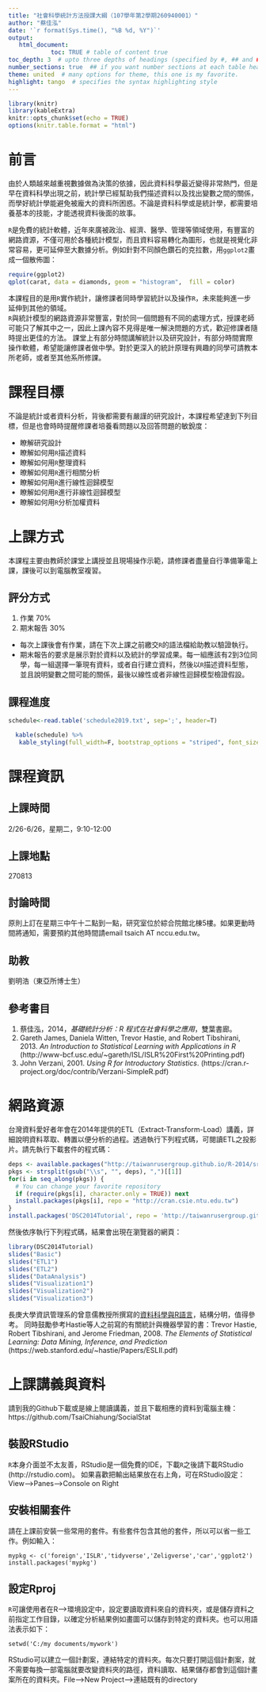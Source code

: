 ```yaml
---
title: "社會科學統計方法授課大綱（107學年第2學期260940001）"
author: "蔡佳泓"
date: '`r format(Sys.time(), "%B %d, %Y")`'
output: 
   html_document:
            toc: TRUE # table of content true
toc_depth: 3  # upto three depths of headings (specified by #, ## and ###)
number_sections: true  ## if you want number sections at each table header
theme: united  # many options for theme, this one is my favorite.
highlight: tango  # specifies the syntax highlighting style
---
```


```r
library(knitr)
library(kableExtra)
knitr::opts_chunk$set(echo = TRUE)
options(knitr.table.format = "html")
```

# 前言
由於人類越來越重視數據做為決策的依據，因此資料科學最近變得非常熱門，但是早在資料科學出現之前，統計學已經幫助我們描述資料以及找出變數之間的關係，而學好統計學能避免被龐大的資料所困惑。不論是資料科學或是統計學，都需要培養基本的技能，才能透視資料後面的故事。
 
`R`是免費的統計軟體，近年來廣被政治、經濟、醫學、管理等領域使用，有豐富的網路資源，不僅可用於各種統計模型，而且資料容易轉化為圖形，也就是視覺化非常容易，更可延伸至大數據分析。例如針對不同顏色鑽石的克拉數，用`ggplot2`畫成一個散佈圖：

```r
require(ggplot2)
qplot(carat, data = diamonds, geom = "histogram",  fill = color)
```

本課程目的是用`R`實作統計，讓修課者同時學習統計以及操作`R`，未來能夠進一步延伸到其他的領域。  
`R`與統計模型的網路資源非常豐富，對於同一個問題有不同的處理方式，授課老師可能只了解其中之一，因此上課內容不見得是唯一解決問題的方式，歡迎修課者隨時提出更佳的方法。
課堂上有部分時間講解統計以及研究設計，有部分時間實際操作軟體，希望能讓修課者做中學。對於更深入的統計原理有興趣的同學可請教本所老師，或者至其他系所修課。  

# 課程目標  
不論是統計或者資料分析，背後都需要有嚴謹的研究設計，本課程希望達到下列目標，但是也會時時提醒修課者培養看問題以及回答問題的敏銳度：  

 - 瞭解研究設計
 - 瞭解如何用`R`描述資料  
 - 瞭解如何用`R`整理資料    
 - 暸解如何用`R`進行相關分析  
 - 瞭解如何用`R`進行線性迴歸模型  
 - 瞭解如何用`R`進行非線性迴歸模型  
 - 瞭解如何用`R`分析加權資料

# 上課方式  
本課程主要由教師於課堂上講授並且現場操作示範，請修課者盡量自行準備筆電上課，課後可以到電腦教室複習。

## 評分方式

1. 作業 70%
2. 期末報告 30% 

 - 每次上課後會有作業，請在下次上課之前繳交`R`的語法檔給助教以驗證執行。  
 - 期末報告的要求是展示對於資料以及統計的學習成果。每一組應該有2到3位同學，每一組選擇一筆現有資料，或者自行建立資料，然後以`R`描述資料型態，並且說明變數之間可能的關係，最後以線性或者非線性迴歸模型檢證假設。

## 課程進度
```r
schedule<-read.table('schedule2019.txt', sep=';', header=T)
```

```r
  kable(schedule) %>%
   kable_styling(full_width=F, bootstrap_options = "striped", font_size=14) 
```
# 課程資訊

## 上課時間
2/26-6/26，星期二，9:10-12:00

## 上課地點
270813

## 討論時間
原則上訂在星期三中午十二點到一點，研究室位於綜合院館北棟5樓。如果更動時間將通知，需要預約其他時間請email tsaich AT nccu.edu.tw。  

## 助教
劉明浩（東亞所博士生）

## 參考書目
1. 蔡佳泓，2014，*基礎統計分析：R 程式在社會科學之應用*，雙葉書廊。
2. Gareth James, Daniela Witten, Trevor Hastie, and Robert Tibshirani, 2013. *An Introduction to Statistical Learning with Applications in R* (http://www-bcf.usc.edu/~gareth/ISL/ISLR%20First%20Printing.pdf)
3. John Verzani, 2001. *Using R for Introductory Statistics*. (https://cran.r-project.org/doc/contrib/Verzani-SimpleR.pdf)

# 網路資源
台灣資料愛好者年會在2014年提供的ETL（Extract-Transform-Load）講義，詳細說明資料萃取、轉置以便分析的過程。透過執行下列程式碼，可閱讀ETL之投影片。請先執行下載套件的程式碼：
```r
deps <- available.packages("http://taiwanrusergroup.github.io/R-2014/src/contrib")[1,"Imports"]
pkgs <- strsplit(gsub("\\s", "", deps), ",")[[1]]
for(i in seq_along(pkgs)) {
  # You can change your favorite repository
  if (require(pkgs[i], character.only = TRUE)) next
  install.packages(pkgs[i], repo = "http://cran.csie.ntu.edu.tw")
}
install.packages('DSC2014Tutorial', repo = 'http://taiwanrusergroup.github.io/R-2014', type = 'source')
```
然後依序執行下列程式碼，結果會出現在瀏覽器的網頁：
```r
library(DSC2014Tutorial)
slides("Basic")
slides("ETL1")
slides("ETL2")
slides("DataAnalysis")
slides("Visualization1")
slides("Visualization2")
slides("Visualization3")
```
長庚大學資訊管理系的曾意儒教授所撰寫的[資料科學與R語言](http://yijutseng.github.io/DataScienceRBook/index.html)，結構分明，值得參考。
同時鼓勵參考Hastie等人之前寫的有關統計與機器學習的書：Trevor Hastie, Robert Tibshirani, and Jerome Friedman, 2008. *The Elements of Statistical Learning: Data Mining, Inference, and Prediction* (https://web.stanford.edu/~hastie/Papers/ESLII.pdf)

# 上課講義與資料
請到我的Github下載或是線上閱讀講義，並且下載相應的資料到電腦主機：
https://github.com/TsaiChiahung/SocialStat

## 裝設RStudio
`R`本身介面並不太友善，RStudio是一個免費的IDE，下載`R`之後請下載RStudio (http://rstudio.com)。
如果喜歡把輸出結果放在右上角，可在RStudio設定：View-->Panes-->Console on Right

## 安裝相關套件
請在上課前安裝一些常用的套件。有些套件包含其他的套件，所以可以省一些工作。例如輸入：
```
mypkg <- c('foreign','ISLR','tidyverse','Zeligverse','car','ggplot2')
install.packages('mypkg')

```

## 設定Rproj
`R`可讓使用者在R-->環境設定中，設定要讀取資料來自的資料夾，或是儲存資料之前指定工作目錄，以確定分析結果例如畫圖可以儲存到特定的資料夾。也可以用語法表示如下：
```
setwd('C:/my documents/mywork')

```
RStudio可以建立一個計劃案，連結特定的資料夾。每次只要打開這個計劃案，就不需要每換一部電腦就要改變資料夾的路徑，資料讀取、結果儲存都會到這個計畫案所在的資料夾。File-->New Project-->連結既有的directory

